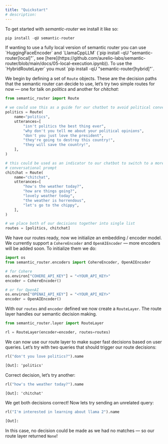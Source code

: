 ```yaml
---
title: "Quickstart"
# description: 
---
```


To get started with *semantic-router* we install it like so:

```python
pip install -qU semantic-router
```

<Warning>
If wanting to use a fully local version of semantic router you can use `HuggingFaceEncoder` and `LlamaCppLLM` (`pip install -qU "semantic-router[local]"`, see [here](https://github.com/aurelio-labs/semantic-router/blob/main/docs/05-local-execution.ipynb)). To use the `HybridRouteLayer` you must `pip install -qU "semantic-router[hybrid]"`.
</Warning>

We begin by defining a set of `Route` objects. These are the decision paths that the semantic router can decide to use, let’s try two simple routes for now — one for talk on *politics* and another for *chitchat*:

```python
from semantic_router import Route

# we could use this as a guide for our chatbot to avoid political conversations
politics = Route(
    name="politics",
    utterances=[
        "isn't politics the best thing ever",
        "why don't you tell me about your political opinions",
        "don't you just love the president",
        "they're going to destroy this country!",
        "they will save the country!",
    ],
)

# this could be used as an indicator to our chatbot to switch to a more
# conversational prompt
chitchat = Route(
    name="chitchat",
    utterances=[
        "how's the weather today?",
        "how are things going?",
        "lovely weather today",
        "the weather is horrendous",
        "let's go to the chippy",
    ],
)

# we place both of our decisions together into single list
routes = [politics, chitchat]
```

We have our routes ready, now we initialize an embedding / encoder model. We currently support a `CohereEncoder` and `OpenAIEncoder` — more encoders will be added soon. To initialize them we do:

```python
import os
from semantic_router.encoders import CohereEncoder, OpenAIEncoder

# for Cohere
os.environ["COHERE_API_KEY"] = "<YOUR_API_KEY>"
encoder = CohereEncoder()

# or for OpenAI
os.environ["OPENAI_API_KEY"] = "<YOUR_API_KEY>"
encoder = OpenAIEncoder()
```

With our `routes` and `encoder` defined we now create a `RouteLayer`. The route layer handles our semantic decision making.

```python
from semantic_router.layer import RouteLayer

rl = RouteLayer(encoder=encoder, routes=routes)
```

We can now use our route layer to make super fast decisions based on user queries. Let’s try with two queries that should trigger our route decisions:

```python
rl("don't you love politics?").name
```

```default
[Out]: 'politics'
```

Correct decision, let’s try another:

```python
rl("how's the weather today?").name
```

```default
[Out]: 'chitchat'
```

We get both decisions correct! Now lets try sending an unrelated query:

```python
rl("I'm interested in learning about llama 2").name
```

```default
[Out]:
```

In this case, no decision could be made as we had no matches — so our route layer returned `None`!
